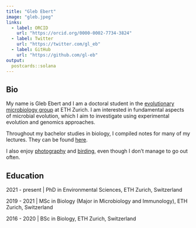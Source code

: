 ```yaml
---
title: "Gleb Ebert"
image: "gleb.jpeg"
links:
  - label: ORCID
    url: "https://orcid.org/0000-0002-7734-3824"
  - label: Twitter
    url: "https://twitter.com/gl_eb"
  - label: GitHub
    url: "https://github.com/gl-eb"
output:
  postcards::solana
---
```

 
## Bio

My name is Gleb Ebert and I am a doctoral student in the [evolutionary microbiology group](https://evomicrobio.ethz.ch/) at ETH Zurich. I am interested in fundamental aspects of microbial evolution, which I aim to investigate using experimental evolution and genomics approaches.

Throughout my bachelor studies in biology, I compiled notes for many of my lectures. They can be found [here](pages/lecture_notes.html).

I also enjoy [photography](https://www.flickr.com/photos/glebebert/) and [birding](https://ebird.org/profile/MTc5NDAwMg/CH), even though I don't manage to go out often.

## Education

2021 - present | PhD in Environmental Sciences, ETH Zurich, Switzerland

2019 - 2021 | MSc in Biology (Major in Microbiology and Immunology), ETH Zurich, Switzerland

2016 - 2020 | BSc in Biology, ETH Zurich, Switzerland